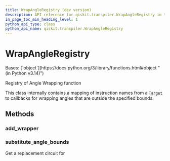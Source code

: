 ```yaml
---
title: WrapAngleRegistry (dev version)
description: API reference for qiskit.transpiler.WrapAngleRegistry in the dev version of qiskit
in_page_toc_min_heading_level: 1
python_api_type: class
python_api_name: qiskit.transpiler.WrapAngleRegistry
---
```


# WrapAngleRegistry

<Class id="qiskit.transpiler.WrapAngleRegistry" isDedicatedPage={true} signature="qiskit.transpiler.WrapAngleRegistry" modifiers="class">
  Bases: [`object`](https://docs.python.org/3/library/functions.html#object "(in Python v3.14)")

  Registry of Angle Wrapping function

  This class internally contains a mapping of instruction names from a [`Target`](qiskit.transpiler.Target "qiskit.transpiler.Target") to callbacks for wrapping angles that are outside the specified bounds.

  ## Methods

  ### add\_wrapper

  <Function id="qiskit.transpiler.WrapAngleRegistry.add_wrapper" signature="add_wrapper(name, callback)" />

  ### substitute\_angle\_bounds

  <Function id="qiskit.transpiler.WrapAngleRegistry.substitute_angle_bounds" signature="substitute_angle_bounds(name, angles, qubits)">
    Get a replacement circuit for
  </Function>
</Class>

